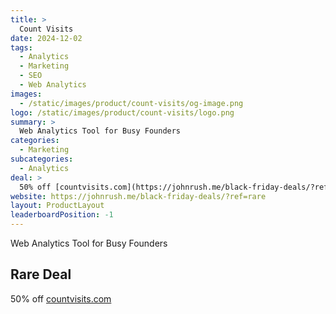 ```yaml
---
title: >
  Count Visits
date: 2024-12-02
tags:
  - Analytics
  - Marketing
  - SEO
  - Web Analytics
images:
  - /static/images/product/count-visits/og-image.png
logo: /static/images/product/count-visits/logo.png
summary: >
  Web Analytics Tool for Busy Founders
categories:
  - Marketing
subcategories:
  - Analytics
deal: >
  50% off [countvisits.com](https://johnrush.me/black-friday-deals/?ref=rare)
website: https://johnrush.me/black-friday-deals/?ref=rare
layout: ProductLayout
leaderboardPosition: -1
---
```

Web Analytics Tool for Busy Founders

## Rare Deal

50% off [countvisits.com](https://johnrush.me/black-friday-deals/?ref=rare)
